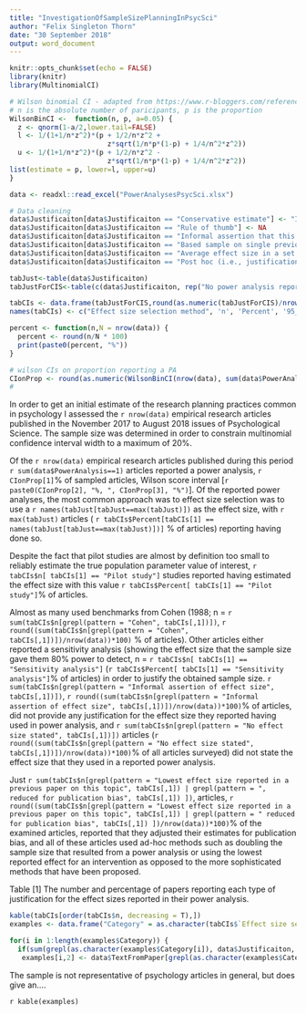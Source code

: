 ```yaml
---
title: "InvestigationOfSampleSizePlanningInPsycSci"
author: "Felix Singleton Thorn"
date: "30 September 2018"
output: word_document
---
```


```r
knitr::opts_chunk$set(echo = FALSE)
library(knitr)
library(MultinomialCI)

# Wilson binomial CI - adapted from https://www.r-bloggers.com/reference-chart-for-precision-of-wilson-binomial-proportion-confidence-interval/
# n is the absolute number of paricipants, p is the proportion
WilsonBinCI <-  function(n, p, a=0.05) {
  z <- qnorm(1-a/2,lower.tail=FALSE)
  l <- 1/(1+1/n*z^2)*(p + 1/2/n*z^2 + 
                        z*sqrt(1/n*p*(1-p) + 1/4/n^2*z^2))
  u <- 1/(1+1/n*z^2)*(p + 1/2/n*z^2 -
                        z*sqrt(1/n*p*(1-p) + 1/4/n^2*z^2))
list(estimate = p, lower=l, upper=u)
}

data <- readxl::read_excel("PowerAnalysesPsycSci.xlsx")

# Data cleaning
data$Justificaiton[data$Justificaiton == "Conservative estimate"] <- "Informal assertion of effect size"
data$Justificaiton[data$Justificaiton == "Rule of thumb"] <- NA
data$Justificaiton[data$Justificaiton == "Informal assertion that this will be sufficent"] <- NA
data$Justificaiton[data$Justificaiton == "Based sample on single previous study's sample size (no PA)"] <- NA
data$Justificaiton[data$Justificaiton == "Average effect size in a set of studies (not a formal meta-analysis), reduced for publication bias in an ad hoc manner"] <- "Average effect size in a set of studies (not a formal meta-analysis), reduced for publication bias"
data$Justificaiton[data$Justificaiton == "Post hoc (i.e., justification of obtained sample size)"] <- "Sensitivity analysis"

tabJust<-table(data$Justificaiton)
tabJustForCIS<-table(c(data$Justificaiton, rep("No power analysis reported", sum(is.na(data$Justificaiton)))))

tabCIs <- data.frame(tabJustForCIS,round(as.numeric(tabJustForCIS)/nrow(data)*100), round(multinomialCI(tabJustForCIS, alpha = .05)*100))
names(tabCIs) <- c("Effect size selection method", 'n', 'Percent', '95_CI_LB', '95_CI_UB')

percent <- function(n,N = nrow(data)) {
  percent <- round(n/N * 100)
  print(paste0(percent, "%"))
}

# wilson CIs on proportion reporting a PA 
CIonProp <- round(as.numeric(WilsonBinCI(nrow(data), sum(data$PowerAnalysis)/nrow(data))) * 100)
# 
```


In order to get an initial estimate of the research planning practices common in psychology I assessed the `r nrow(data)` empirical research articles published in the November 2017 to August 2018 issues of Psychological Science. The sample size was determined in order to constrain multinomial confidence interval width to a maximum of 20%. 

Of the `r nrow(data)` empirical research articles published during this period `r sum(data$PowerAnalysis==1)` articles reported a power analysis,  `r CIonProp[1]`% of sampled articles, Wilson score interval [`r paste0(CIonProp[2], "%, ", CIonProp[3], "%")`]. Of the reported power analyses, the most common approach was to effect size selection was to use a `r names(tabJust[tabJust==max(tabJust)])` as the effect size, with `r max(tabJust)` articles ( `r tabCIs$Percent[tabCIs[1] == names(tabJust[tabJust==max(tabJust)])]` % of articles) reporting having done so. 

Despite the fact that pilot studies are almost by definition too small to reliably estimate the true population parameter value of interest, `r tabCIs$n[ tabCIs[1] == "Pilot study"]` studies reported having estimated the effect size with this value `r tabCIs$Percent[ tabCIs[1] == "Pilot study"]`% of articles.  


Almost as many used benchmarks from Cohen (1988; n = `r sum(tabCIs$n[grepl(pattern = "Cohen", tabCIs[,1])])`, `r round((sum(tabCIs$n[grepl(pattern = "Cohen", tabCIs[,1])])/nrow(data))*100)` % of articles). Other articles either reported a sensitivity analysis (showing the effect size that the sample size gave them 80% power to detect, n =  `r tabCIs$n[ tabCIs[1] == "Sensitivity analysis"]`  (`r tabCIs$Percent[ tabCIs[1] == "Sensitivity analysis"]`% of articles)  in order to justify the obtained sample size. `r sum(tabCIs$n[grepl(pattern = "Informal assertion of effect size", tabCIs[,1])])`, `r round((sum(tabCIs$n[grepl(pattern = "Informal assertion of effect size", tabCIs[,1])])/nrow(data))*100)`% of articles, did not provide any justification for the effect size they reported having used in power analysis, and `r sum(tabCIs$n[grepl(pattern = "No effect size stated", tabCIs[,1])])` articles (`r round((sum(tabCIs$n[grepl(pattern = "No effect size stated", tabCIs[,1])])/nrow(data))*100)`% of all articles surveyed) did not state the effect size that they used in a reported power analysis.

Just `r sum(tabCIs$n[grepl(pattern = "Lowest effect size reported in a previous paper on this topic", tabCIs[,1]) | grepl(pattern = ", reduced for publication bias", tabCIs[,1]) ])`, articles, `r round((sum(tabCIs$n[grepl(pattern = "Lowest effect size reported in a previous paper on this topic", tabCIs[,1]) | grepl(pattern = " reduced for publication bias", tabCIs[,1]) ])/nrow(data))*100)`% of the examined articles, reported that they adjusted their estimates for publication bias, and all of these articles used ad-hoc methods such as doubling the sample size that resulted from a power analysis or using the lowest reported effect for an intervention as opposed to the more sophisticated methods that have been proposed.

 
Table [1] The number and percentage of papers reporting each type of justification for the effect sizes reported in their power analysis.

```r
kable(tabCIs[order(tabCIs$n, decreasing = T),]) 
examples <- data.frame("Category" = as.character(tabCIs$`Effect size selection method`),"Example" = as.character(tabCIs$`Effect size selection method`), stringsAsFactors = F)

for(i in 1:length(examples$Category)) { 
  if(sum(grepl(as.character(examples$Category[i]), data$Justificaiton, fixed = T))>=1)
   examples[i,2] <- data$TextFromPaper[grepl(as.character(examples$Category[i]), data$Justificaiton, fixed = T)][sample(sum(grepl(examples$Category[i], data$Justificaiton, fixed = T)), size = 1)]}

```
 

The sample is not representative of psychology articles in general, but does give an....


`r kable(examples)`

